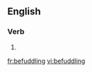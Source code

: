 
==English==

===Verb===
{{head|en|present participle}}

# {{present participle of|befuddle|lang=en}}

[[fr:befuddling]]
[[vi:befuddling]]